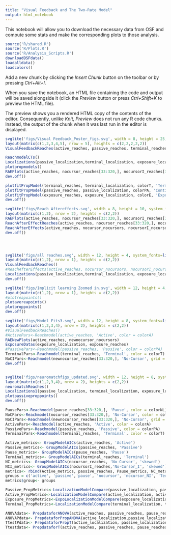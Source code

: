```yaml
---
title: "Visual Feedback and The Two-Rate Model"
output: html_notebook
---
```


This notebook will allow you to download the necessary data from OSF and compute some stats and make the corresponding plots to those analysis. 

```r
source('R/shared.R')
source('R/Plots.R')
source('R/Analysis_Scripts.R')
downloadOSFdata()
loadalldata()
loadcolors()
```


Add a new chunk by clicking the *Insert Chunk* button on the toolbar or by pressing *Ctrl+Alt+I*.

When you save the notebook, an HTML file containing the code and output will be saved alongside it (click the *Preview* button or press *Ctrl+Shift+K* to preview the HTML file).

The preview shows you a rendered HTML copy of the contents of the editor. Consequently, unlike *Knit*, *Preview* does not run any R code chunks. Instead, the output of the chunk when it was last run in the editor is displayed.
```r

svglite('figs/Visual Feedback_Poster_figs.svg', width = 8, height = 25, system_fonts=list(sans = "Arial"))
layout(matrix(c(1,2,3,4,5), nrow = 5), heights = c(2,2,2,2,2))
VisualFeedbackReaches(active_reaches, passive_reaches, terminal_reaches)

ReachmodelCTs()
Localizations(passive_localization,terminal_localization, exposure_localization, active_localization)
plotpropmodels()
RAEPlots(active_reaches, nocursor_reaches[33:320,], nocursorI_reaches[33:320,], nocursor_nocursors, nocursorI_nocursors)
dev.off()

plotfitPropModel(terminal_reaches, terminal_localization, colorT, 'Terminal Prop Model')
plotfitPropModel(passive_reaches, passive_localization, colorPA, 'Continuous Prop Model')
plotfitPropModel(exposure_reaches, exposure_localization, colorE, 'Exposure Prop Model', exp = 'exp')
dev.off()

svglite('figs/Reach Aftereffects.svg', width = 8, height = 10, system_fonts=list(sans = "Arial"))
layout(matrix(c(1,2), nrow = 2), heights = c(2,2))
RAEPlots(active_reaches, nocursor_reaches[33:320,], nocursorI_reaches[33:320,], nocursor_nocursors, nocursorI_nocursors)
ReachAfterEffectReaches(active_reaches, nocursor_reaches[33:320,], nocursorI_reaches[33:320,])
ReachAfterEffects(active_reaches, nocursor_nocursors, nocursorI_nocursors)
dev.off()




svglite('figs/all reaches.svg', width = 12, height = 4, system_fonts=list(sans = "Arial"))
layout(matrix(c(1,2), nrow = 1), heights = c(2,2))
VisualFeedbackReaches()
#ReachAfterEffects(active_reaches, nocursor_nocursors, nocursorI_nocursors)
Localizations(passive_localization,terminal_localization, exposure_localization, active_localization)
dev.off()

svglite('figs/Implicit learning Zoomed in.svg', width = 12, height = 4, system_fonts=list(sans = "Arial"))
layout(matrix(c(1,2), nrow = 1), heights = c(2,2))
#plotreapoints()
plotavereapoints()
plotproppoints()
dev.off()

svglite('figs/Model Fits3.svg', width = 12, height = 8, system_fonts=list(sans = "Arial"))
layout(matrix(c(1,2,3,4), nrow = 2), heights = c(2,2))
#VisualFeedbackReaches()
#ActivePars<-Reachmodel(active_reaches, 'Active', color = colorA)
RAENewPlots(active_reaches, newnocursor_nocursors)
ExposureDatas(exposure_localization, exposure_reaches)
#PassivePars<-Reachmodel(passive_reaches, 'Passive', color = colorPA)
TerminalPars<-Reachmodel(terminal_reaches, 'Terminal', color = colorT)
NoCIPars<-Reachmodel(newnocursor_reaches[33:320,], 'No-Cursor', grid = 'skewed', color = colorNC)
dev.off()


svglite('figs/neuromatchfigs_updated.svg', width = 12, height = 8, system_fonts=list(sans = "Arial"))
layout(matrix(c(1,2,3,4), nrow = 2), heights = c(2,2))
neuromatchReaches()
Localizations1(passive_localization, terminal_localization, exposure_localization)
plotpassiveproppoints()
dev.off()

```

```r
PausePars<-Reachmodel(pause_reaches[33:320,], 'Pause', color = colorNL)
NoCPars<-Reachmodel(nocursor_reaches[33:320,], 'No-Cursor', color = colorNC)
NoCIPars<-Reachmodel(newnocursor_reaches[33:320,], 'No-Cursor', grid = 'skewed', color = colorNC)
ActivePars<-Reachmodel(active_reaches, 'Active', color = colorA)
PassivePars<-Reachmodel(passive_reaches, 'Passive', color = colorPA)
TerminalPars<-Reachmodel(terminal_reaches, 'Terminal', color = colorT)
```

```r
Active_metrics<- GroupModelAICs(active_reaches, 'Active')
Passive_metrics<- GroupModelAICs(passive_reaches, 'Passive')
Pause_metrics<- GroupModelAICs(pause_reaches, 'Pause')
Terminal_metrics<- GroupModelAICs(terminal_reaches, 'Terminal')
NC_metrics<- GroupModelAICs(nocursor_reaches, 'No-Cursor', 'skewed')
NCI_metrics<- GroupModelAICs(nocursorI_reaches,'No-Cursor_I', 'skewed')
metrics<- rbind(Active_metrics, passive_reaches, Pause_metrics, NC_metrics, NCI_metrics,Terminal_metrics)
groups = c('active', 'passive','pause', 'nocursor', 'nocursor_NI', 'Terminal')
metrics$group<- groups
```

```r
Passive_PropMetrics<-LocalizationModelCompare(passive_localization, passive_reaches, colorPA)
Active_PropMetrics<-LocalizationModelCompare(active_localization, active_reaches, colorA)
Exposure_PropMetrics<-ExpoLocalizationModelCompare(exposure_localization, exposure_reaches, colorE)
Terminal_PropMetrics<-LocalizationModelCompare(terminal_localization, terminal_reaches, colorT)
```


```r
ANOVAdata<- PrepdataforANOVA(active_reaches, passive_reaches, pause_reaches[33:320,], nocursor_reaches[33:320,], nocursorI_reaches[33:320,], nocursor_nocursors, nocursorI_nocursors, terminal_reaches)
ANOVAPdata<- PrepdataforPropANOVA(active_localization,passive_localization)
TtestPdata<- PrepdataforPropT(active_localization, passive_localization, terminal_localization, exposure_localization)
Ttestdata<- PrepdataforT(active_reaches, passive_reaches, pause_reaches[33:320,], nocursor_reaches[33:320,], nocursor_nocursors, nocursorI_reaches[33:320,], nocursorI_nocursors, terminal_reaches, newnocursor_reaches, newnocursor_nocursors)


```


